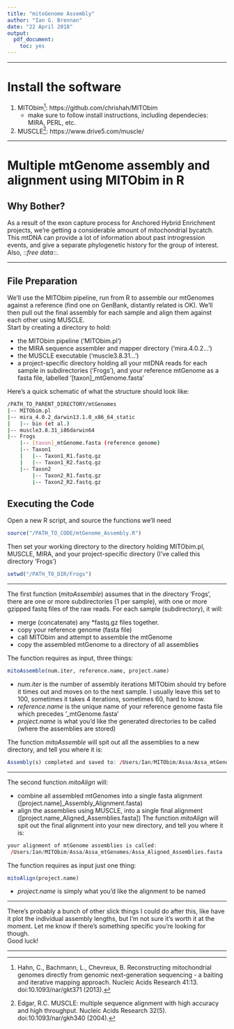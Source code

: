 ```yaml
---
title: "mitoGenome Assembly"
author: "Ian G. Brennan"
date: "22 April 2018"
output:
  pdf_document:
    toc: yes
---
```


***
\pagebreak

# Install the software
1. MITObim[^1]: https://github.com/chrishah/MITObim
    +	make sure to follow install instructions, including dependecies: MIRA, PERL, etc.
2. MUSCLE[^2]: https://www.drive5.com/muscle/

***

# Multiple mtGenome assembly and alignment using MITObim in R
## Why Bother?
As a result of the exon capture process for Anchored Hybrid Enrichment projects, we're getting a considerable amount of mitochondrial bycatch. This mtDNA can provide a lot of information about past introgression events, and give a separate phylogenetic history for the group of interest. Also, ::*free data*::. 

***

## File Preparation
We'll use the MITObim pipeline, run from R to assemble our mtGenomes against a reference (find one on GenBank, distantly related is OK). We'll then pull out the final assembly for each sample and align them against each other using MUSCLE.  
Start by creating a directory to hold:  

* the MITObim pipeline ('MITObim.pl')  
* the MIRA sequence assembler and mapper directory ('mira.4.0.2...')  
* the MUSCLE executable ('muscle3.8.31...')  
* a project-specific directory holding all your mtDNA reads for each sample in subdirectories ('Frogs'), and your reference mtGenome as a fasta file, labelled '[taxon]_mtGenome.fasta'  

Here's a quick schematic of what the structure should look like:
```bash
/PATH_TO_PARENT_DIRECTORY/mtGenomes
|-- MITObim.pl
|-- mira_4.0.2_darwin13.1.0_x86_64_static
|   |-- bin (et al.)
|-- muscle3.8.31_i86darwin64
|-- Frogs
    |-- [taxon]_mtGenome.fasta (reference genome)
    |-- Taxon1
    |   |-- Taxon1_R1.fastq.gz
    |   |-- Taxon1_R2.fastq.gz
    |-- Taxon2
        |-- Taxon2_R1.fastq.gz
        |-- Taxon2_R2.fastq.gz
```
\pagebreak

## Executing the Code
Open a new R script, and source the functions we'll need
```r
source("/PATH_TO_CODE/mtGenome_Assembly.R")
```
Then set your working directory to the directory holding MITObim.pl, MUSCLE,
MIRA, and your project-specific directory (I've called this directory 'Frogs')
```r
setwd("/PATH_TO_DIR/Frogs")
```
***

The first function (*mitoAssemble*) assumes that in the directory 'Frogs', there are one or more subdirectories (1 per sample), with one or more gzipped fastq files of the raw reads. For each sample (subdirectory), it will:

* merge (concatenate) any *fastq.gz files together.   
* copy your reference genome (fasta file)  
* call MITObim and attempt to assemble the mtGenome  
* copy the assembled mtGenome to a directory of all assemblies  

The function requires as input, three things:
```r
mitoAssemble(num.iter, reference.name, project.name)
```
* *num.iter* is the number of assembly iterations MITObim should try before it times out and moves on to the next sample. I usually leave this set to 100, sometimes it takes 4 iterations, sometimes 60, hard to know.  
* *reference.name* is the unique name of your reference genome fasta file which precedes '_mtGenome.fasta'  
* *project.name* is what you'd like the generated directories to be called (where the assemblies are stored)

The function *mitoAssemble* will spit out all the assemblies to a new directory, and tell you where it is:
```r
Assembly(s) completed and saved to: /Users/Ian/MITObim/Assa/Assa_mtGenomes
```
***   
The second function *mitoAlign* will:  

* combine all assembled mtGenomes into a single fasta alignment ([project.name]_Assembly_Alignment.fasta)  
* align the assemblies using MUSCLE, into a single final alignment ([project.name_Aligned_Assemblies.fasta])
The function *mitoAlign* will spit out the final alignment into your new directory, and tell you where it is:
```r
your alignment of mtGenome assemblies is called:
 /Users/Ian/MITObim/Assa/Assa_mtGenomes/Assa_Aligned_Assemblies.fasta
```
The function requires as input just one thing:
```r
mitoAlign(project.name)
```
* *project.name* is simply what you'd like the alignment to be named   

***   
   
There's probably a bunch of other slick things I could do after this, like have it plot the individual assembly lengths, but I'm not sure it's worth it at the moment. Let me know if there's something specific you're looking for though.  
Good luck!  

***
 

[^1]:	Hahn, C., Bachmann, L., Chevreux, B. Reconstructing mitochondrial genomes directly from genomic next-generation sequencing - a baiting and iterative mapping approach. Nucleic Acids Research 41:13. doi:10.1093/nar/gkt371 (2013).
[^2]: Edgar, R.C. MUSCLE: multiple sequence alignment with high accuracy and high throughput. Nucleic Acids Research 32(5). doi:10.1093/nar/gkh340 (2004). 
